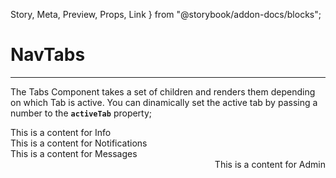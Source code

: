   Story,
  Meta,
  Preview,
  Props,
  Link
} from "@storybook/addon-docs/blocks";

<Meta title='Layout' component={Tabs} />

# NavTabs

<hr />

The Tabs Component takes a set of children and renders them depending on which Tab is active.
You can dinamically set the active tab by passing a number to the **`activeTab`** property;

<Preview withSource="open">
  <Story name="Nav Tabs">
    <Box type="primary" style={{ padding: '0px 100px', width: '100%' }}>
      <Box horizontal space={60}>
        <Tabs activeTab={0}>
          <div label="Set Up">
            <Text small>This is a content for Info</Text>
          </div>
          <div label="Notifications">
            <Text small>This is a content for Notifications</Text>
          </div>
          <div label="Messages">
            <Text small>This is a content for Messages</Text>
          </div>
          <div label="Admin" align="right">
            <Text small>This is a content for Admin</Text>
          </div>
        </Tabs>
      </Box>
    </Box>
  </Story>
</Preview>

<Props of={Tabs} />
